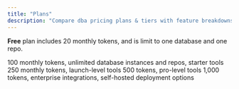 ```yaml
---
title: "Plans"
description: "Compare dba pricing plans & tiers with feature breakdowns"
---
```


**Free** plan includes 20 monthly tokens, and is limit to one database and one repo.

<CardGroup cols="2">
  <Card title="Starter">
    100 monthly tokens, unlimited database instances and repos, starter tools
  </Card>

  <Card title="Launch">
    250 monthly tokens, launch-level tools
  </Card>

  <Card title="Pro">
    500 tokens, pro-level tools
  </Card>

  <Card title="Enterprise">
    1,000 tokens, enterprise integrations, self-hosted deployment options
  </Card>
</CardGroup>